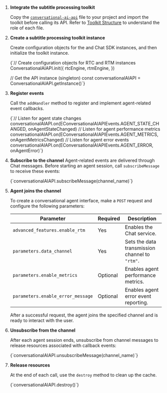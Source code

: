 
1. **Integrate the subtitle processing toolkit**

    Copy the [`conversational-ai-api`](https://github.com/AgoraIO-Community/Conversational-AI-Demo/tree/main/Web/Scenes/VoiceAgent/src/conversational-ai-api) file to your project and import the toolkit before calling its API. Refer to [Toolkit Structure](#toolkit-structure) to understand the role of each file.

1. **Create a subtitle processing toolkit instance**

    Create configuration objects for the <Vg k="VSDK"/> and Chat SDK instances, and then initialize the toolkit instance.

    <CodeBlock language="tsx" showLineNumbers>
    {`// Create configuration objects for RTC and RTM instances
    ConversationalAIAPI.init({
        rtcEngine,
        rtmEngine,
    })

    // Get the API instance (singleton)
    const conversationalAIAPI = ConversationalAIAPI.getInstance()`}
    </CodeBlock>

1. **Register events**

    Call the `addHandler` method to register and implement agent-related event callbacks.

    <CodeBlock language="tsx" showLineNumbers>
    {`// Listen for agent state changes
    conversationalAIAPI.on(EConversationalAIAPIEvents.AGENT_STATE_CHANGED, onAgentStateChanged)
    // Listen for agent performance metrics
    conversationalAIAPI.on(EConversationalAIAPIEvents.AGENT_METRICS, onAgentMetricsChanged)
    // Listen for agent error events
    conversationalAIAPI.on(EConversationalAIAPIEvents.AGENT_ERROR, onAgentError)`}
    </CodeBlock>


1. **Subscribe to the channel**
    Agent-related events are delivered through Chat messages. Before starting an agent session, call `subscribeMessage` to receive these events:

    <CodeBlock language="ts" showLineNumbers>
    {`conversationalAIAPI.subscribeMessage(channel_name)`}
    </CodeBlock>


1. **Agent joins the channel**

    To create a conversational agent interface, make a `POST` request and configure the following parameters:

    | Parameter                         | Required | Description                                    |
    | --------------------------------- | -------- | ---------------------------------------------- |
    | `advanced_features.enable_rtm`    | Yes      | Enables the Chat service. |
    | `parameters.data_channel`         | Yes      | Sets the data transmission channel to `"rtm"`. |
    | `parameters.enable_metrics`       | Optional | Enables agent performance metrics.             |
    | `parameters.enable_error_message` | Optional | Enables agent error event reporting.           |

    After a successful request, the agent joins the specified <Vg k="VSDK"/> channel and is ready to interact with the user.

1. **Unsubscribe from the channel**

    After each agent session ends, unsubscribe from channel messages to release resources associated with callback events:

    <CodeBlock language="tsx" showLineNumbers>
    {`conversationalAIAPI.unsubscribeMessage(channel_name)`}
    </CodeBlock>

1. **Release resources**

    At the end of each call, use the `destroy` method to clean up the cache.

    <CodeBlock language="ts" showLineNumbers>
    {`conversationalAIAPI.destroy()`}
    </CodeBlock>

